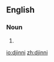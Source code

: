 ==English==

===Noun===
{{en-noun}}

# {{alternative spelling of|[[djinn]]}}

[[io:djinni]]
[[zh:djinni]]